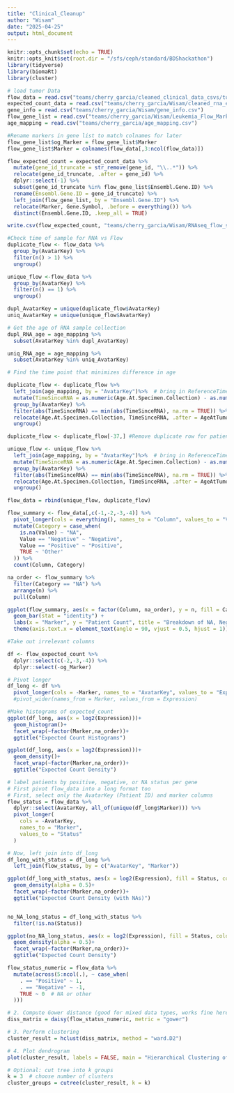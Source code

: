 ```yaml
---
title: "Clinical_Cleanup"
author: "Wisam"
date: "2025-04-25"
output: html_document
---
```


```r
knitr::opts_chunk$set(echo = TRUE)
knitr::opts_knit$set(root.dir = "/sfs/ceph/standard/BDShackathon")
library(tidyverse)
library(biomaRt)
library(cluster)
```


```r
# load tumor Data
flow_data = read.csv("teams/cherry_garcia/cleaned_clinical_data_csvs/tumorMarkerFlowPanel.csv")
expected_count_data = read.csv("teams/cherry_garcia/Wisam/cleaned_rna_expected_count.csv")
gene_info = read.csv("teams/cherry_garcia/Wisam/gene_info.csv")
flow_gene_list = read.csv("teams/cherry_garcia/Wisam/Leukemia_Flow_Markers_Ensembl.csv")
age_mapping = read.csv("teams/cherry_garcia/age_mapping.csv")
```

```r
#Rename markers in gene list to match colnames for later 
flow_gene_list$og_Marker = flow_gene_list$Marker
flow_gene_list$Marker = colnames(flow_data[,3:ncol(flow_data)])
```

```r
flow_expected_count = expected_count_data %>% 
  mutate(gene_id_truncate = str_remove(gene_id, "\\..*")) %>%
  relocate(gene_id_truncate, .after = gene_id) %>%
  dplyr::select(-1) %>%
  subset(gene_id_truncate %in% flow_gene_list$Ensembl.Gene.ID) %>%
  rename(Ensembl.Gene.ID = gene_id_truncate) %>%
  left_join(flow_gene_list, by = "Ensembl.Gene.ID") %>%
  relocate(Marker, Gene.Symbol, .before = everything()) %>%
  distinct(Ensembl.Gene.ID, .keep_all = TRUE)

write.csv(flow_expected_count, "teams/cherry_garcia/Wisam/RNAseq_flow_subset.csv")
```

```r
#Check time of sample for RNA vs Flow
duplicate_flow <- flow_data %>%
  group_by(AvatarKey) %>%
  filter(n() > 1) %>%
  ungroup()

unique_flow <-flow_data %>%
  group_by(AvatarKey) %>%
  filter(n() == 1) %>%
  ungroup()

dupl_AvatarKey = unique(duplicate_flow$AvatarKey)
uniq_AvatarKey = unique(unique_flow$AvatarKey)

# Get the age of RNA sample collection
dupl_RNA_age = age_mapping %>%
  subset(AvatarKey %in% dupl_AvatarKey)

uniq_RNA_age = age_mapping %>%
  subset(AvatarKey %in% uniq_AvatarKey)

# Find the time point that minimizes difference in age

duplicate_flow <- duplicate_flow %>%
  left_join(age_mapping, by = "AvatarKey")%>%  # bring in ReferenceTime
  mutate(TimeSinceRNA = as.numeric(Age.At.Specimen.Collection) - as.numeric(AgeAtTumorMarkerTest)) %>%
  group_by(AvatarKey) %>% 
  filter(abs(TimeSinceRNA) == min(abs(TimeSinceRNA), na.rm = TRUE)) %>%
  relocate(Age.At.Specimen.Collection, TimeSinceRNA, .after = AgeAtTumorMarkerTest) %>%
  ungroup() 

duplicate_flow <- duplicate_flow[-37,] #Remove duplicate row for patient A039959

unique_flow <- unique_flow %>%
  left_join(age_mapping, by = "AvatarKey")%>%  # bring in ReferenceTime
  mutate(TimeSinceRNA = as.numeric(Age.At.Specimen.Collection) - as.numeric(AgeAtTumorMarkerTest)) %>%
  group_by(AvatarKey) %>% 
  filter(abs(TimeSinceRNA) == min(abs(TimeSinceRNA), na.rm = TRUE)) %>%
  relocate(Age.At.Specimen.Collection, TimeSinceRNA, .after = AgeAtTumorMarkerTest) %>%
  ungroup() 

flow_data = rbind(unique_flow, duplicate_flow)
```





```r
flow_summary <- flow_data[,c(-1,-2,-3,-4)] %>%
  pivot_longer(cols = everything(), names_to = "Column", values_to = "Value") %>%
  mutate(Category = case_when(
    is.na(Value) ~ "NA",
    Value == "Negative" ~ "Negative",
    Value == "Positive" ~ "Positive",
    TRUE ~ 'Other'
  )) %>%
  count(Column, Category)

na_order <- flow_summary %>%
  filter(Category == "NA") %>%
  arrange(n) %>%
  pull(Column)

ggplot(flow_summary, aes(x = factor(Column, na_order), y = n, fill = Category)) +
  geom_bar(stat = "identity") +
  labs(x = "Marker", y = "Patient Count", title = "Breakdown of NA, Negative, and Positive by Marker")+
  theme(axis.text.x = element_text(angle = 90, vjust = 0.5, hjust = 1))
```

```r

#Take out irrelevant columns 

df <- flow_expected_count %>% 
  dplyr::select(c(-2,-3,-4)) %>%
  dplyr::select(-og_Marker)

# Pivot longer
df_long <- df %>%
  pivot_longer(cols = -Marker, names_to = "AvatarKey", values_to = "Expression") # %>%
  #pivot_wider(names_from = Marker, values_from = Expression)

#Make histograms of expected_count
ggplot(df_long, aes(x = log2(Expression)))+
  geom_histogram()+
  facet_wrap(~factor(Marker,na_order))+
  ggtitle("Expected Count Histograms")

ggplot(df_long, aes(x = log2(Expression)))+
  geom_density()+
  facet_wrap(~factor(Marker,na_order))+
  ggtitle("Expected Count Density")

```
```r
# label patients by positive, negative, or NA status per gene
# First pivot flow_data into a long format too
# First, select only the AvatarKey (Patient ID) and marker columns
flow_status = flow_data %>%
  dplyr::select(AvatarKey, all_of(unique(df_long$Marker))) %>%
  pivot_longer(
    cols = -AvatarKey,
    names_to = "Marker",
    values_to = "Status"
  )

# Now, left join into df_long
df_long_with_status = df_long %>%
  left_join(flow_status, by = c("AvatarKey", "Marker"))

ggplot(df_long_with_status, aes(x = log2(Expression), fill = Status, color = Status))+
  geom_density(alpha = 0.5)+
  facet_wrap(~factor(Marker,na_order))+
  ggtitle("Expected Count Density (with NAs)")


no_NA_long_status = df_long_with_status %>%
  filter(!is.na(Status))

ggplot(no_NA_long_status, aes(x = log2(Expression), fill = Status, color = Status))+
  geom_density(alpha = 0.5)+
  facet_wrap(~factor(Marker,na_order))+
  ggtitle("Expected Count Density")


```
```r
flow_status_numeric = flow_data %>%
  mutate(across(5:ncol(.), ~ case_when(
    . == "Positive" ~ 1,
    . == "Negative" ~ -1,
    TRUE ~ 0  # NA or other
  )))

# 2. Compute Gower distance (good for mixed data types, works fine here)
diss_matrix = daisy(flow_status_numeric, metric = "gower")

# 3. Perform clustering
cluster_result = hclust(diss_matrix, method = "ward.D2")

# 4. Plot dendrogram
plot(cluster_result, labels = FALSE, main = "Hierarchical Clustering of Patients")

# Optional: cut tree into k groups
k = 3  # choose number of clusters
cluster_groups = cutree(cluster_result, k = k)
```


